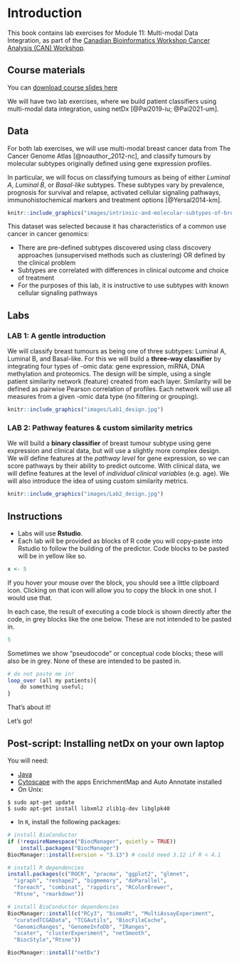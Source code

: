 # Introduction

This book contains lab exercises for Module 11: Multi-modal Data Integration, as part of the [Canadian Bioinformatics Workshop Cancer Analysis (CAN) Workshop](https://bioinformatics.ca/workshops/2021-cancer-analysis/).

## Course materials

You can [download course slides here](https://drive.google.com/file/d/1om3f86m3h8NWyCGHnim2mgFdc_n5Ym7M/view?usp=sharing)

We will have two lab exercises, where we build patient classifiers using multi-modal data integration, using netDx [@Pai2019-iu; @Pai2021-um]. 

## Data

<style>
p.caption {
  font-size: 0.6em;
}
</style>

For both lab exercises, we will use multi-modal breast cancer data from The Cancer Genome Atlas [@noauthor_2012-nc], and classify tumours by molecular subtypes originally defined using gene expression profiles. 

In particular, we will focus on classifying tumours as being of either *Luminal A*, *Luminal B*, or *Basal-like* subtypes. These subtypes vary by prevalence, prognosis for survival and relapse, activated cellular signaling pathways, immunohistochemical markers and treatment options [@Yersal2014-km]. 

```r
knitr::include_graphics("images/intrinsic-and-molecular-subtypes-of-breast-cancer.png")
```

This dataset was selected because it has characteristics of a common use cancer in cancer genomics:

* There are pre-defined subtypes discovered using class discovery approaches (unsupervised methods such as clustering) OR defined by the clinical problem
* Subtypes are correlated with differences in clinical outcome and choice of treatment 
* For the purposes of this lab, it is instructive to use subtypes with known cellular signaling pathways


## Labs

### LAB 1: A gentle introduction 

We will classify breast tumours as being one of three subtypes: Luminal A, Luminal B, and Basal-like. For this we will build a **three-way classifier** by integrating four types of -omic data: gene expression, miRNA, DNA methylation and proteomics. The design will be simple, using a single patient similarity network (feature) created from each layer. Similarity will be defined as pairwise Pearson correlation of profiles. Each network will use all measures from a given -omic data type (no filtering or grouping). 

```r
knitr::include_graphics("images/Lab1_design.jpg")
```

### LAB 2: Pathway features & custom similarity metrics

We will build a **binary classifier** of breast tumour subtype using gene expression and clinical data, but will use a slightly more complex design. We will define features at the *pathway level* for gene expression, so we can score pathways by their ability to predict outcome. With clinical data, we will define features at the level of *individual clinical variables* (e.g. age). We will also introduce the idea of using custom similarity metrics.

```r
knitr::include_graphics("images/Lab2_design.jpg")
```

## Instructions
* Labs will use **Rstudio**.
* Each lab will be provided as blocks of R code you will copy-paste into Rstudio to follow the building of the predictor. Code blocks to be pasted will be in yellow like so.

```r
x <- 5
```
If you hover your mouse over the block, you should see a little clipboard icon. Clicking on that icon will allow you to copy the block in one shot. I would use that.

In each case, the result of executing a code block is shown directly after the code, in grey blocks like the one below. These are not intended to be pasted in. 

```r
5
```

Sometimes we show "pseudocode" or conceptual code blocks; these will also be in grey. None of these are intended to be pasted in.
```r
# do not paste me in!
loop_over (all my patients){
    do something useful;
}
```

That's about it! 

Let's go!

## Post-script: Installing netDx on your own laptop

You will need:

* [Java](https://java.com/en/download/help/download_options.html)
* [Cytoscape](https://cytoscape.org/) with the apps EnrichmentMap and Auto Annotate installed
* On Unix: 
```{eval=FALSE}
$ sudo apt-get update
$ sudo apt-get install libxml2 zlib1g-dev libglpk40
 ```

* In `R`, install the following packages:
```r
# install BioConductor
if (!requireNamespace("BiocManager", quietly = TRUE))
    install.packages("BiocManager")
BiocManager::install(version = "3.13") # could need 3.12 if R < 4.1

# install R dependencies
install.packages(c("ROCR", "pracma", "ggplot2", "glmnet", 
  "igraph", "reshape2", "bigmemory", "doParallel", 
  "foreach", "combinat", "rappdirs", "RColorBrewer", 
  "Rtsne", "rmarkdown"))

# install BioConductor dependencies
BiocManager::install(c("RCy3", "biomaRt", "MultiAssayExperiment", 
  "curatedTCGAData", "TCGAutils", "BiocFileCache", 
  "GenomicRanges", "GenomeInfoDb", "IRanges", 
  "scater", "clusterExperiment", "netSmooth",  
  "BiocStyle","Rtsne"))

BiocManager::install("netDx")
```
